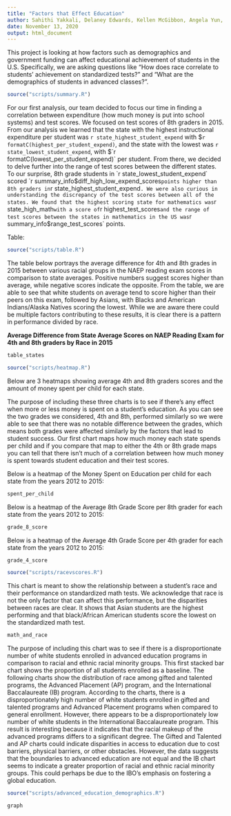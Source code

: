 ```yaml
---
title: "Factors that Effect Education"
author: Sahithi Yakkali, Delaney Edwards, Kellen McGibbon, Angela Yun, and Brian Park
date: November 13, 2020
output: html_document
---
```

This project is looking at how factors such as demographics and government funding can affect educational achievement of students in the U.S. Specifically, we are asking questions like “How does race correlate to students’ achievement on standardized tests?” and “What are the demographics of students in advanced classes?”.

```r
source("scripts/summary.R")
```

For our first analysis, our team decided to focus our time in finding a correlation between expenditure (how much money is put into school systems) and test scores. We focused on test scores of 8th graders in 2015. From our analysis we learned that the state with the highest instructional expenditure per student was `r state_highest_student_expend` with $`r formatC(highest_per_student_expend)`, and the state with the lowest was `r state_lowest_student_expend`, with $`r formatC(lowest_per_student_expend)` per student. From there, we decided to delve further into the range of test scores between the different states. To our surprise, 8th grade students in `r state_lowest_student_expend` scored `r summary_info$diff_high_low_expend_scores` points higher than 8th graders in `r state_highest_student_expend`. We were also curious in understanding the discrepancy of the test scores between all of the states. We found that the highest scoring state for mathematics was `r state_high_math` with a score of `r highest_test_scores` and the range of test scores between the states in mathematics in the US was `r summary_info$range_test_scores` points.

Table:
```r
source("scripts/table.R")
```

The table below portrays the average difference for 4th and 8th grades in 2015 between various racial groups in the NAEP reading exam scores in comparison to state averages. Positive numbers suggest scores higher than average, while negative scores indicate the opposite. From the table, we are able to see that white students on average tend to score higher than their peers on this exam, followed by Asians, with Blacks and American Indians/Alaska Natives scoring the lowest. While we are aware there could be multiple factors contributing to these results, it is clear there is a pattern in performance divided by race. 

**Average Difference from State Average Scores on NAEP Reading Exam for 4th and 
8th graders by Race in 2015**

```r
table_states
```

```r
source("scripts/heatmap.R")
```

Below are 3 heatmaps showing average 4th and 8th graders scores and the amount of money spent per child for each state. 

The purpose of including these three charts is to see if there's any effect when more or less money is spent on a student's education. As you can see the two grades we considered, 4th and 8th, performed similarly so we were able to see that there was no notable difference between the grades, which means both grades were affected similarly by the factors that lead to student success. Our first chart maps how much money each state spends per child and if you compare that map to either the 4th or 8th grade maps you can tell that there isn't much of a correlation between how much money is spent towards student education and their test scores.

Below is a heatmap of the Money Spent on Education per child for each state from the years 2012 to 2015:

```r
spent_per_child
```

Below is a heatmap of the Average 8th Grade Score per 8th grader for each state from the years 2012 to 2015:

```r
grade_8_score
```

Below is a heatmap of the Average 4th Grade Score per 4th grader for each state from the years 2012 to 2015:


```r
grade_4_score
```

```r
source("scripts/racevscores.R")
```

This chart is meant to show the relationship between a student's race and their performance on standardized math tests. We acknowledge that race is not the only factor that can affect this performance, but the disparities between races are clear. It shows that Asian students are the highest performing and that black/African American students score the lowest on the standardized math test. 
```r
math_and_race
```

The purpose of including this chart was to see if there is a disproportionate number of white students enrolled in advanced education programs in comparison to racial and ethnic racial minority groups. This first stacked bar chart shows the proportion of all students enrolled as a baseline. The following charts show the distribution of race among gifted and talented programs, the Advanced Placement (AP) program, and the International Baccalaureate (IB) program. According to the charts, there is a disproportionately high number of white students enrolled in gifted and talented programs and Advanced Placement programs when compared to general enrollment. However, there appears to be a disproportionately low number of white students in the International Baccalaureate program. This result is interesting because it indicates that the racial makeup of the advanced programs differs to a significant degree. The Gifted and Talented and AP charts could indicate disparities in access to education due to cost barriers, physical barriers, or other obstacles. However, the data suggests that the boundaries to advanced education are not equal and the IB chart seems to indicate a greater proportion of racial and ethnic racial minority groups. This could perhaps be due to the IBO’s emphasis on fostering a global education.

```r
source("scripts/advanced_education_demographics.R")
```
```r
graph
```